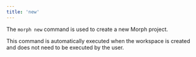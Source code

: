 ```yaml
---
title: 'new'
---
```


The `morph new` command is used to create a new Morph project.

This command is automatically executed when the workspace is created and does not need to be executed by the user.